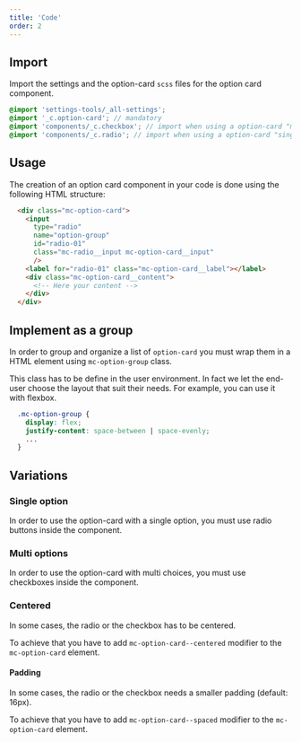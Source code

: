 ```yaml
---
title: 'Code'
order: 2
---
```


## Import

Import the settings and the option-card `scss` files for the option card component.

```scss
@import 'settings-tools/_all-settings';
@import '_c.option-card'; // mandatory
@import 'components/_c.checkbox'; // import when using a option-card "multiple option"
@import 'components/_c.radio'; // import when using a option-card "single option"
```

## Usage

The creation of an option card component in your code is done using the following HTML structure:

```HTML
  <div class="mc-option-card">
    <input 
      type="radio" 
      name="option-group" 
      id="radio-01" 
      class="mc-radio__input mc-option-card__input" 
      />
    <label for="radio-01" class="mc-option-card__label"></label>
    <div class="mc-option-card__content">
      <!-- Here your content -->
    </div>
  </div>
```

## Implement as a group

In order to group and organize a list of `option-card` you must wrap them in a HTML element using `mc-option-group` class.

This class has to be define in the user environment. In fact we let the end-user choose the layout that suit their needs. 
For example, you can use it with flexbox.

```scss
  .mc-option-group {
    display: flex;
    justify-content: space-between | space-evenly;
    ...
  }
```

## Variations

### Single option

In order to use the option-card with a single option, you must use radio buttons inside the component.

<Preview path="default" />

### Multi options

In order to use the option-card with multi choices, you must use checkboxes inside the component.

<Preview path="checkbox" />

### Centered

In some cases, the radio or the checkbox has to be centered.

To achieve that you have to add `mc-option-card--centered` modifier to the `mc-option-card` element.

<Preview path="centered" />

#### Padding

In some cases, the radio or the checkbox needs a smaller padding (default: 16px).

To achieve that you have to add `mc-option-card--spaced` modifier to the `mc-option-card` element.

<Preview path="spaced" />

